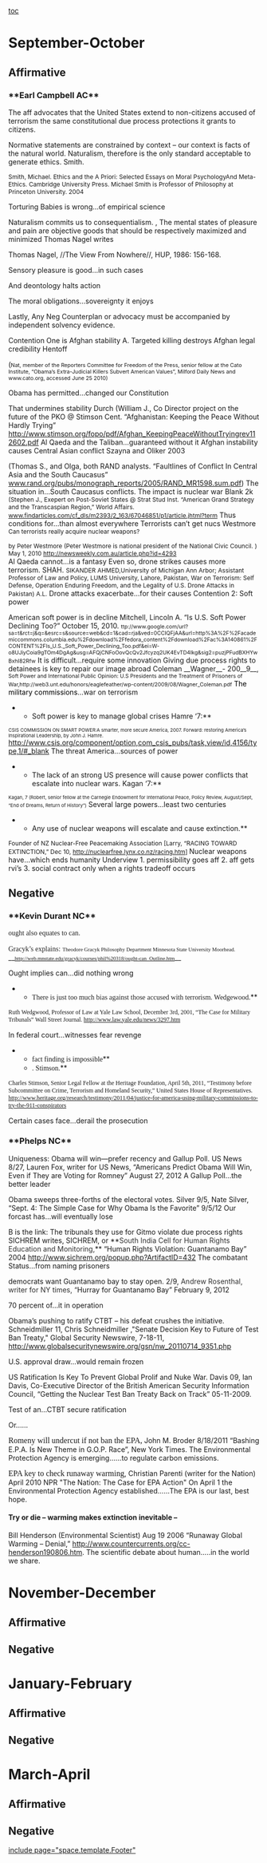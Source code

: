[[toc]]
==== ==== 
=September-October= 
==Affirmative== 
===**Earl Campbell AC**=== 

The aff advocates that the United States extend to non-citizens accused of terrorism the same constitutional due process protections it grants to citizens.

Normative statements are constrained by context – our context is facts of the natural world. Naturalism, therefore is the only standard acceptable to generate ethics. Smith.

<span style="font-size: 9pt;">Smith, Michael. Ethics and the A Priori: Selected Essays on Moral PsychologyAnd Meta-Ethics. Cambridge University Press. Michael Smith is Professor of Philosophy at Princeton University. 2004</span>

Torturing Babies is wrong…of empirical science

Naturalism commits us to consequentialism.
, The mental states of pleasure and pain are objective goods that should be respectively maximized and minimized Thomas Nagel writes

Thomas Nagel, //The View From Nowhere//, HUP, 1986: 156-168.

Sensory pleasure is good…in such cases

And deontology halts action

The moral obligations…sovereignty it enjoys

Lastly, Any Neg Counterplan or advocacy must be accompanied by independent solvency evidence.

Contention One is Afghan stability
A. Targeted killing destroys Afghan legal credibility <span class="cite">Hentoff</span>

(<span style="font-size: 8pt;">Nat, member of the Reporters Committee for Freedom of the Press, senior fellow at the Cato Institute, “Obama’s Extra-Judicial Killers Subvert American Values”, Milford Daily News and www.cato.org, accessed June 25 2010)</span>

Obama has permitted…changed our Constitution

That undermines stability <span class="cite">Durch </span>
(William J., Co Director project on the future of the PKO @ Stimson Cent. “Afghanistan: Keeping the Peace Without Hardly Trying” <span style="color: windowtext; text-decoration: none;">[[http://www.stimson.org/fopo/pdf/Afghan_KeepingPeaceWithoutTryingrev112602.pdf]]</span>
Al Qaeda and the Taliban…guaranteed without it
Afghan instability causes Central Asian conflict
<span class="cite">Szayna and Oliker 2003</span>

(Thomas S., and Olga, both RAND analysts. “Faultlines of Conflict In Central Asia and the South Caucasus” <span style="color: windowtext; text-decoration: none;">[[http://www.rand.org/pubs/monograph_reports/2005/RAND_MR1598.sum.pdf|www.rand.org/pubs/monograph_reports/2005/RAND_MR1598.sum.pdf]]</span>)
The situation in…South Caucasus conflicts.
The impact is nuclear war
<span class="cite">Blank 2k</span>
<span style="font-size: 9pt;">(Stephen J., Exepert on Post-Soviet States @ Strat Stud Inst. “American Grand Strategy and the Transcaspian Region,” World Affairs. </span><span style="color: windowtext; font-size: 9pt; text-decoration: none;">[[http://www.findarticles.com/cf_dls/m2393/2_163/67046851/p1/article.jhtml?term|www.findarticles.com/cf_dls/m2393/2_163/67046851/p1/article.jhtml?term]]</span>
Thus conditions for…than almost everywhere
Terrorists can’t get nucs Westmore
<span style="display: block; font-size: 9pt; text-align: left;">Can terrorists really acquire nuclear weapons?</span>

<span style="display: block; font-size: 9pt; text-align: left;"> by Peter Westmore (Peter Westmore is national president of the National Civic Council. ) May 1, 2010 http://newsweekly.com.au/article.php?id=4293</span>
Al Qaeda cannot…is a fantasy
Even so, drone strikes causes more terrorism. SHAH.
<span style="font-size: 9pt;">SIKANDER AHMED,University of Michigan Ann Arbor; Assistant Professor of Law and Policy, LUMS University, Lahore, Pakistan, War on Terrorism: Self Defense, Operation Enduring Freedom, and the Legality of U.S. Drone Attacks in Pakistan) A.L.</span>
Drone attacks exacerbate…for their causes
Contention 2: Soft power

American soft power is in decline
Mitchell, Lincoln A. “Is U.S. Soft Power Declining Too?” October 15, 2010. <span style="font-size: 8pt;">ttp://www.google.com/url?sa=t&rct=j&q=&esrc=s&source=web&cd=1&cad=rja&ved=0CCIQFjAA&url=http%3A%2F%2Facademiccommons.columbia.edu%2Fdownload%2Ffedora_content%2Fdownload%2Fac%3A140861%2FCONTENT%2FIs_U.S._Soft_Power_Declining_Too.pdf&ei=W-o8UJiyCoia9gTOm4DgAg&usg=AFQjCNFoOovQcQv2Jfcyzq2UK4EvTD4Ikg&sig2=puzjPFudBXHYwBxhI82Rfw</span>
It is difficult…require some innovation
Giving due process rights to detainees is key to repair our image abroad
<span class="CitesChar">Coleman __Wagner__- 200__9__, </span><span style="font-size: 8pt;">Soft Power and International Public Opinion: U.S Presidents and the Treatment of Prisoners of War,http://web3.unt.edu/honors/eaglefeather/wp-content/2009/08/Wagner_Coleman.pdf</span>
<span style="color: windowtext; text-decoration: none;">The military commissions</span><span style="text-decoration: none;">…war on terrorism </span>
**Soft power is key to manage global crises Hamre ‘7:**
<span style="font-size: 7pt;">CSIS COMMISSION ON SMART POWER:A smarter, more secure America, 2007. Forward: restoring America’s Inspirational Leadership, by John J. Hamre. </span>[[http://www.csis.org/component/option,com_csis_pubs/task,view/id,4156/type,1/#_blank|http://www.csis.org/component/option,com_csis_pubs/task,view/id,4156/type,1/#_blank]]
The threat America…sources of power
**The lack of an strong US presence will cause power conflicts that escalate into nuclear wars. Kagan ‘7:**
<span style="font-size: 7pt;">Kagan, 7 (Robert, senior fellow at the Carnegie Endowment for International Peace, Policy Review, August/Sept, “End of Dreams, Return of History”)</span>
Several large powers…least two centuries
**Any use of nuclear weapons will escalate and cause extinction.**

<span style="font-size: 9pt;">Founder of NZ Nuclear-Free Peacemaking Association [Larry, “RACING TOWARD EXTINCTION,” Dec 10, http://nuclearfree.lynx.co.nz/racing.htm] </span>
Nuclear weapons have…which ends humanity
Underview
1. permissibility goes aff
2. aff gets rvi’s
3. social contract only when a rights tradeoff occurs
==Negative== 
===**Kevin Durant NC**=== 
<span style="color: #222222; font-family: 'Times New Roman';">ought also equates to can.</span>

<span style="color: #222222; font-family: 'Times New Roman';">Gracyk’s explains:</span>
<span style="font-family: 'Times New Roman'; font-size: 8pt;">Theodore Gracyk Philosophy Department Minnesota State University Moorhead. </span>__<span style="color: #1155cc; font-family: 'Times New Roman'; font-size: 8pt;">http://web.mnstate.edu/gracyk/courses/phil%20318/ought-can_Outline.htm</span>__

Ought implies can…did nothing wrong

**<span style="color: #222222; font-family: 'Times New Roman';">There is just too much bias against those accused with terrorism. Wedgewood.</span>**

<span style="font-family: 'Times New Roman'; font-size: 9pt;">Ruth </span><span class="StyleStyleBold12pt" style="font-family: 'Times New Roman'; font-size: 9pt;">Wedgwood</span><span style="font-family: 'Times New Roman'; font-size: 9pt;">, Professor of Law at Yale Law School, December 3rd, </span><span class="StyleStyleBold12pt" style="font-family: 'Times New Roman'; font-size: 9pt;">2001</span><span style="font-family: 'Times New Roman'; font-size: 9pt;">, “The Case for Military Tribunals” Wall Street Journal. http://www.law.yale.edu/news/3297.htm</span>

In federal court…witnesses fear revenge

**<span style="font-family: 'Times New Roman';">fact finding is impossible</span>**
**<span style="font-family: 'Times New Roman';">. Stimson.</span>**
<span style="font-family: 'Times New Roman'; font-size: 9pt;">Charles </span><span class="StyleStyleBold12pt" style="font-family: 'Times New Roman'; font-size: 9pt;">Stimson</span><span style="font-family: 'Times New Roman'; font-size: 9pt;">, Senior Legal Fellow at the Heritage Foundation, April 5th, </span><span class="StyleStyleBold12pt" style="font-family: 'Times New Roman'; font-size: 9pt;">2011</span><span style="font-family: 'Times New Roman'; font-size: 9pt;">, “Testimony before Subcommittee on Crime, Terrorism and Homeland Security,” United States House of Representatives. http://www.heritage.org/research/testimony/2011/04/justice-for-america-using-military-commissions-to-try-the-911-conspirators</span>

Certain cases face…derail the prosecution

===**Phelps NC**=== 

Uniqueness: Obama will win—prefer recency and Gallup Poll. US News 8/27,
Lauren Fox, writer for US News, “Americans Predict Obama Will Win, Even if They are Voting for Romney” August 27, 2012
A Gallup Poll…the better leader

Obama sweeps three-forths of the electoral votes. Silver 9/5,
Nate Silver, “Sept. 4: The Simple Case for Why Obama Is the Favorite” 9/5/12
Our forcast has…will eventually lose

B is the link:
The tribunals they use for Gitmo violate due process rights
SICHREM writes,
<span style="background-color: white;">SICHREM, or </span>**<span style="color: #333333;">South India Cell for Human Rights Education and Monitoring,</span>** “Human Rights Violation: Guantanamo Bay” 2004 http://www.sichrem.org/popup.php?ArtifactID=432
The combatant Status…from naming prisoners

democrats want Guantanamo bay to stay open. 2/9,
<span style="color: #333333;">Andrew Rosenthal, writer for NY times, “</span>Hurray for Guantanamo Bay” February 9, 2012

70 percent of…it in operation

Obama’s pushing to ratify CTBT – his defeat crushes the initiative. Schneidmiller 11,
Chris <span class="StyleStyleBold12pt">Schneidmiller</span> ,"Senate Decision Key to Future of Test Ban Treaty," Global Security Newswire, 7-18-<span class="StyleStyleBold12pt">11</span>, http://www.globalsecuritynewswire.org/gsn/nw_20110714_9351.php

U.S. approval draw…would remain frozen

US Ratification Is Key To Prevent Global Prolif and Nuke War. Davis 09,
Ian <span class="StyleStyleBold12pt">Davis</span>, Co-Executive Director of the British American Security Information Council, “Getting the Nuclear Test Ban Treaty Back on Track” 05-11-<span class="StyleStyleBold12pt">2009</span>.

Test of an…CTBT secure ratification

Or......

<span style="font-family: Cambria; font-size: 16px;">Romeny will undercut if not ban the EPA,</span>
John M. Broder 8/18/2011 “Bashing E.P.A. Is New Theme in G.O.P. Race”, New York Times.
The Environmental Protection Agency is emerging......to regulate carbon emissions.

<span style="font-family: Cambria; font-size: 16px;">EPA key to check runaway warming</span>,
Christian <span class="StyleStyleBold12pt">Parenti</span> (writer for the Nation) April <span class="StyleStyleBold12pt">2010</span> NPR "The Nation: The Case for EPA Action"
On April 1 the Environmental Protection Agency established......The EPA is our last, best hope.


====Try or die – warming makes extinction inevitable –==== 
Bill <span class="StyleStyleBold12pt">Henderson</span> (Environmental Scientist) Aug 19 <span class="StyleStyleBold12pt">2006</span> “Runaway Global Warming – Denial,” [[http://www.countercurrents.org/cc-henderson190806.htm]].
The scientific debate about human.....in the world we share.


=November-December= 
==Affirmative== 
==Negative== 

=January-February= 
==Affirmative== 
==Negative== 

=March-April= 
==Affirmative== 
==Negative== 

[[include page="space.template.Footer"]]